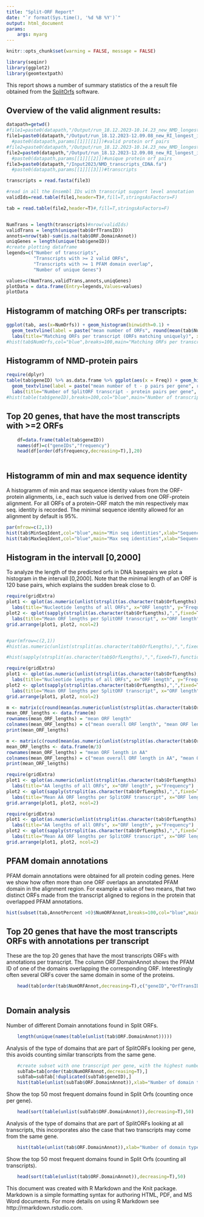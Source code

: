 ```yaml
---
title: "Split-ORF Report"
date: "`r format(Sys.time(), '%d %B %Y')`"
output: html_document
params:
    args: myarg
---
```

```r
knitr::opts_chunk$set(warning = FALSE, message = FALSE) 
```


```r
library(seqinr)
library(ggplot2)
library(geomtextpath)
```
This report shows a number of summary statistics of the a result file obtained from the [SplitOrfs](https://github.com/SchulzLab/SplitOrfs) software.


## Overview of the valid alignment results:


```r
datapath=getwd()
#file1=paste0(datapath,"/Output/run_18.12.2023-10.14.23_new_NMD_longest_isoforms_with_UCSC/ValidProteinORFPairs_sortCol3.txt")
file1=paste0(datapath,"/Output/run_18.12.2023-12.09.08_new_RI_longest_isoforms_with_UCSC/ValidProteinORFPairs_sortCol3.txt")
  #paste0(datapath,params[[1]][[1]])#valid protein orf pairs
#file2=paste0(datapath,"/Output/run_18.12.2023-10.14.23_new_NMD_longest_isoforms_with_UCSC/UniqueProteinORFPairs_annotated.txt")
file2=paste0(datapath,"/Output/run_18.12.2023-12.09.08_new_RI_longest_isoforms_with_UCSC/UniqueProteinORFPairs_annotated.txt")
  #paste0(datapath,params[[1]][[2]])#unique protein orf pairs
file3=paste0(datapath,"/Input2023/NMD_transcripts_CDNA.fa")
  #paste0(datapath,params[[1]][[3]])#transcripts

transcripts = read.fasta(file3)

#read in all the Ensembl IDs with transcript support level annotation
validIds=read.table(file1,header=T)#,fill=T,stringsAsFactors=F) 

tab = read.table(file2,header=T)#,fill=T,stringsAsFactors=F)


NumTrans = length(transcripts)#nrow(validIds)
validTrans = length(unique(tab$OrfTransID))
annots=nrow(tab)-sum(is.na(tab$ORF.DomainAnnot))
uniqGenes = length(unique(tab$geneID))
#create plotting dataframe
legends=c("Number of transcripts",
          "Transcripts with >= 2 valid ORFs",
          "Transcripts with >= 1 PFAM domain overlap",
          "Number of unique Genes")

values=c(NumTrans,validTrans,annots,uniqGenes)
plotData = data.frame(Entry=legends,Values=values)
plotData
```

## Histogramm of matching ORFs per transcripts:

```r
ggplot(tab, aes(x=NumOrfs)) + geom_histogram(binwidth=0.1) +
  geom_textvline(label = paste("mean number of ORFs", round(mean(tab$NumOrfs), 3)), xintercept = mean(tab$NumOrfs), vjust = 1.3)+
  labs(title="Matching ORFs per transcript (ORFs matching uniquely)", x="Number of ORFs", y="Frequency")
#hist(tab$NumOrfs,col="blue",breaks=100,main="Matching ORFs per transcript",xlab="Number of ORFs")
```

## Histogramm of NMD-protein pairs

```r
require(dplyr)
table(tab$geneID) %>% as.data.frame %>% ggplot(aes(x = Freq)) + geom_histogram(binwidth=0.5) +
  geom_textvline(label = paste("mean number of t - p pairs per gene", round(mean(table(tab$geneID)), 3)), xintercept = mean(table(tab$geneID)), vjust = 1.3)+
  labs(title="Number of SplitORF transcript - protein pairs per gene", x="Transcript-protein pairs per gene", y="Frequency")
#hist(table(tab$geneID),breaks=100,col="blue",main="Number of transcript - protein pairs per gene",xlab="Transcript-protein pairs per gene")
```

## Top 20 genes, that have the most transcripts with >=2 ORFs
``` r
    df=data.frame(table(tab$geneID))
    names(df)=c("geneIDs","frequency")
    head(df[order(df$frequency,decreasing=T),],20)
    
```

## Histogramm of min and max sequence identity

A histogramm of min and max sequence identity values from the ORF-protein alignments, i.e., each such value is derived from one ORF-protein alignment. For all ORFs of a protein-ORF match the min respectively max seq. identity is recorded. The minimal sequence identity allowed for an alignment by default is 95%.

```r
par(mfrow=c(2,1))
hist(tab$MinSeqIdent,col="blue",main="Min seq identities",xlab="Sequence identity value")
hist(tab$MaxSeqIdent,col="blue",main="Max seq identities",xlab="Sequence identity value")

```

## Histogram in the intervall [0,2000]

To analyze the length of the predicted orfs in DNA basepairs we plot a histogram in the intervall [0,2000]. Note that the minimal length of an ORF is 120 base pairs, which explains the sudden break close to 0. 

```r
require(gridExtra)
plot1 <- qplot(as.numeric(unlist(strsplit(as.character(tab$OrfLengths),",",fixed=T))))+
  labs(title="Nucleotide lengths of all ORFs", x="ORF length", y="Frequency")
plot2 <- qplot(sapply(strsplit(as.character(tab$OrfLengths),",",fixed=T),function(x){return(mean(as.numeric(x)))}))+
  labs(title="Mean ORF lengths per SplitORF transcript", x="ORF length", y="Frequency")
grid.arrange(plot1, plot2, ncol=2)


#par(mfrow=c(2,1))
#hist(as.numeric(unlist(strsplit(as.character(tab$OrfLengths),",",fixed=T))),xlim=c(0,2000), breaks=500,col="blue",xlab="Orf length",main="Nucleotide lengths of all Orfs")

#hist(sapply(strsplit(as.character(tab$OrfLengths),",",fixed=T),function(x){return(mean(as.numeric(x)))}),xlim=c(0,800), breaks=300,col="blue",main="Mean orf lengths per gene",xlab="Mean #nucleotide orf length")

```

```r
require(gridExtra)
plot1 <- qplot(as.numeric(unlist(strsplit(as.character(tab$OrfLengths),",",fixed=T))), xlim = c(0,2000))+
  labs(title="Nucleotide lengths of all ORFs", x="ORF length", y="Frequency")
plot2 <- qplot(sapply(strsplit(as.character(tab$OrfLengths),",",fixed=T),function(x){return(mean(as.numeric(x)))}), xlim = c(0,2000))+
  labs(title="Mean ORF lengths per SplitORF transcript", x="ORF length", y="Frequency")
grid.arrange(plot1, plot2, ncol=2)
```
```r
m <- matrix(c(round(mean(as.numeric(unlist(strsplit(as.character(tab$OrfLengths),",",fixed=T), 5)))), mean(sapply(strsplit(as.character(tab$OrfLengths),",",fixed=T),function(x){return(mean(as.numeric(x)))}))), ncol = 2, nrow = 1)
mean_ORF_lengths <- data.frame(m)
rownames(mean_ORF_lengths) = "mean ORF length"
colnames(mean_ORF_lengths) = c("mean overall ORF length", "mean ORF length per gene")
print(mean_ORF_lengths)
```

```r
m <- matrix(c(round(mean(as.numeric(unlist(strsplit(as.character(tab$OrfLengths),",",fixed=T), 5)))), mean(sapply(strsplit(as.character(tab$OrfLengths),",",fixed=T),function(x){return(mean(as.numeric(x)))}))), ncol = 2, nrow = 1)
mean_ORF_lengths <- data.frame(m/3)
rownames(mean_ORF_lengths) = "mean ORF length in AA"
colnames(mean_ORF_lengths) = c("mean overall ORF length in AA", "mean ORF length per gene in AA")
print(mean_ORF_lengths)
```

```r
require(gridExtra)
plot1 <- qplot(as.numeric(unlist(strsplit(as.character(tab$OrfLengths),",",fixed=T)))/3, xlim = c(0,2000))+
  labs(title="AA lengths of all ORFs", x="ORF length", y="Frequency")
plot2 <- qplot(sapply(strsplit(as.character(tab$OrfLengths),",",fixed=T),function(x){return(mean(as.numeric(x))/3)}), xlim = c(0,2000))+
  labs(title="Mean AA ORF lengths per SplitORF transcript", x="ORF length", y="Frequency")
grid.arrange(plot1, plot2, ncol=2)
```
```r
require(gridExtra)
plot1 <- qplot(as.numeric(unlist(strsplit(as.character(tab$OrfLengths),",",fixed=T)))/3, xlim = c(0,1000))+
  labs(title="AA lengths of all ORFs", x="ORF length", y="Frequency")
plot2 <- qplot(sapply(strsplit(as.character(tab$OrfLengths),",",fixed=T),function(x){return(mean(as.numeric(x))/3)}), xlim = c(0,1000))+
  labs(title="Mean AA ORF lengths per SplitORF transcript", x="ORF length", y="Frequency")
grid.arrange(plot1, plot2, ncol=2)
```



## PFAM domain annotations

PFAM domain annotations were obtained for all protein coding genes. Here we show how often more than one ORF overlaps an annotated PFAM domain in the alignment region. For example a value of two means, that two distinct ORFs made from the transcript aligned to regions in the protein that overlapped PFAM annotations.

```r

hist(subset(tab,AnnotPercent >0)$NumORFAnnot,breaks=100,col="blue",main="Frequency of ORFs with >= 1 annotation",xlab="Number of ORFs that are overlapping annotation")

```

## Top 20 genes that have the most transcripts ORFs with annotations per transcript

These are the top 20 genes that have the most transcripts ORFs with annotations per transcript. The column ORF.DomainAnnot shows the PFAM ID of one of the domains overlapping the corresponding ORF. Interestingly often several ORFs cover the same domain in some of the proteins.

``` r
    
    head(tab[order(tab$NumORFAnnot,decreasing=T),c("geneID","OrfTransID","NumORFAnnot","ORF.DomainAnnot")],20)
    
```

## Domain analysis

Number of different Domain annotations found in Split ORFs.

``` r
    
    length(unique(names(table(unlist(tab$ORF.DomainAnnot)))))

```


Analysis of the type of domains that are part of SplitORFs looking per gene, this avoids counting similar transcripts from the same gene.

``` r
    #create subset with one transcript per gene, with the highest number of ORFs that overlap an annotation
    subTab=tab[order(tab$NumORFAnnot,decreasing=T),]
    subTab=subTab[!duplicated(subTab$geneID),]
    hist(table(unlist(subTab$ORF.DomainAnnot)),xlab="Number of domain type occurrences",main="Frequency of Domain type occurrences for all unique genes",col="blue",breaks=40)
```

Show the top 50 most frequent domains found in Split Orfs (counting once per gene).
``` r
    head(sort(table(unlist(subTab$ORF.DomainAnnot)),decreasing=T),50)

```


Analysis of the type of domains that are part of SplitORFs looking at all transcripts, this incorporates also the case that two transcripts may come from the same gene.

``` r
    hist(table(unlist(tab$ORF.DomainAnnot)),xlab="Number of domain type occurrences",main="Frequency of Domain type occurrences of all transcripts",col="blue",breaks=40)
```


Show the top 50 most frequent domains found in Split Orfs (counting all transcripts).
``` r
    head(sort(table(unlist(tab$ORF.DomainAnnot)),decreasing=T),50)

```

This document was created with R Markdown and the Knit package. Markdown is a simple formatting syntax for authoring HTML, PDF, and MS Word documents. For more details on using R Markdown see http://rmarkdown.rstudio.com.